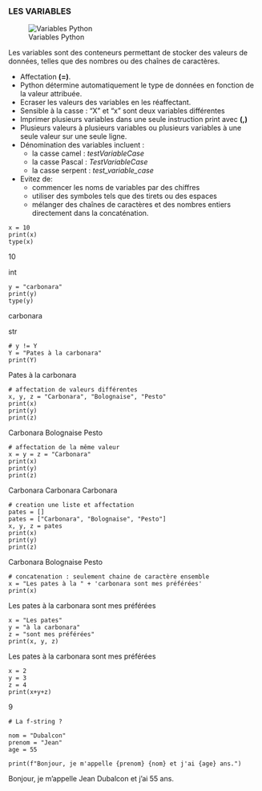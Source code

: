 ### LES VARIABLES

![Variables Python](https://ipcisco.com/wp-content/uploads/2021/04/python-variables-ipcisco-1.jpg)



Les variables sont des conteneurs permettant de stocker des valeurs de données, telles que des nombres ou des chaînes de caractères.

- Affectation **(=)**.
- Python détermine automatiquement le type de données en fonction de la valeur attribuée.
- Ecraser les valeurs des variables en les réaffectant.
- Sensible à la casse : "X" et "x" sont deux variables différentes
- Imprimer plusieurs variables dans une seule instruction print avec **(,)**
- Plusieurs valeurs à plusieurs variables ou plusieurs variables à une seule valeur sur une seule ligne.
- Dénomination des variables incluent :
    - la casse camel : *testVariableCase*
    - la casse Pascal : *TestVariableCase*
    - la casse serpent : *test_variable_case*

- Evitez de:
    - commencer les noms de variables par des chiffres
    - utiliser des symboles tels que des tirets ou des espaces
    - mélanger des chaînes de caractères et des nombres entiers directement dans la concaténation.





```.python
x = 10
print(x)
type(x)
```
10

int

```.python
y = "carbonara"
print(y)
type(y)
```
carbonara

str

```.python
# y != Y
Y = "Pates à la carbonara"
print(Y)
```
Pates à la carbonara

```.python
# affectation de valeurs différentes
x, y, z = "Carbonara", "Bolognaise", "Pesto"
print(x)
print(y)
print(z)
```
Carbonara
Bolognaise
Pesto

```.python
# affectation de la même valeur
x = y = z = "Carbonara"
print(x)
print(y)
print(z)
```
Carbonara
Carbonara
Carbonara

```.python
# creation une liste et affectation
pates = []
pates = ["Carbonara", "Bolognaise", "Pesto"]
x, y, z = pates
print(x)
print(y)
print(z)
```
Carbonara
Bolognaise
Pesto

```.python
# concatenation : seulement chaine de caractère ensemble
x = "Les pates à la " + 'carbonara sont mes préférées'
print(x)
```
Les pates à la carbonara sont mes préférées

```.python
x = "Les pates"
y = "à la carbonara"
z = "sont mes préférées"
print(x, y, z)
```
Les pates à la carbonara sont mes préférées

```.python
x = 2
y = 3
z = 4
print(x+y+z)
```
9

```.python
# La f-string ? 

nom = "Dubalcon"
prenom = "Jean"
age = 55

print(f"Bonjour, je m'appelle {prenom} {nom} et j'ai {age} ans.")
```
Bonjour, je m'appelle Jean Dubalcon et j'ai 55 ans.
